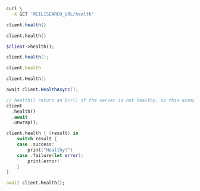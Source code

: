 <CodeGroup>

```bash cURL
curl \
  -X GET 'MEILISEARCH_URL/health'
```

```javascript JS
client.health()
```

```python Python
client.health()
```

```php PHP
$client->health();
```

```java Java
client.health();
```

```ruby Ruby
client.health
```

```go Go
client.Health()
```

```csharp C#
await client.HealthAsync();
```

```rust Rust
// health() return an Err() if the server is not healthy, so this example would panic due to the unwrap
client
  .health()
  .await
  .unwrap();
```

```swift Swift
client.health { (result) in
    switch result {
    case .success:
        print("Healthy!")
    case .failure(let error):
        print(error)
    }
}
```

```dart Dart
await client.health();
```
</CodeGroup>